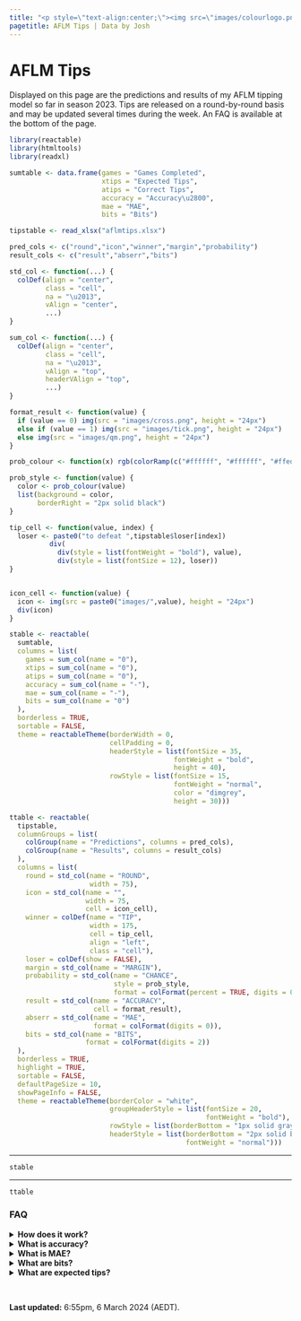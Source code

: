 ---
title: "<p style=\"text-align:center;\"><img src=\"images/colourlogo.png\" style=\"width:100%;\"></p>"
pagetitle: AFLM Tips | Data by Josh
---

# **AFLM Tips**

Displayed on this page are the predictions and results of my AFLM tipping model so far in season 2023. Tips are released on a round-by-round basis and may be updated several times during the week. An FAQ is available at the bottom of the page.

```{r, echo = FALSE, message = FALSE, warning = FALSE}

library(reactable)
library(htmltools)
library(readxl)

sumtable <- data.frame(games = "Games Completed",
                       xtips = "Expected Tips",
                       atips = "Correct Tips",
                       accuracy = "Accuracy\u2800",
                       mae = "MAE",
                       bits = "Bits")

tipstable <- read_xlsx("aflmtips.xlsx")

pred_cols <- c("round","icon","winner","margin","probability")
result_cols <- c("result","abserr","bits")

std_col <- function(...) {
  colDef(align = "center", 
         class = "cell",
         na = "\u2013",
         vAlign = "center",
         ...)
}

sum_col <- function(...) {
  colDef(align = "center", 
         class = "cell",
         na = "\u2013",
         vAlign = "top",
         headerVAlign = "top",
         ...)
}

format_result <- function(value) {
  if (value == 0) img(src = "images/cross.png", height = "24px")
  else if (value == 1) img(src = "images/tick.png", height = "24px")
  else img(src = "images/qm.png", height = "24px")
}

prob_colour <- function(x) rgb(colorRamp(c("#ffffff", "#ffffff", "#ffeda0", "#feb24c", "#fc4e2a"))(x), maxColorValue = 255)

prob_style <- function(value) {
  color <- prob_colour(value)
  list(background = color,
       borderRight = "2px solid black")
}

tip_cell <- function(value, index) {
  loser <- paste0("to defeat ",tipstable$loser[index])
          div(
            div(style = list(fontWeight = "bold"), value),
            div(style = list(fontSize = 12), loser))
}


icon_cell <- function(value) {
  icon <- img(src = paste0("images/",value), height = "24px")
  div(icon)
}

stable <- reactable(
  sumtable,
  columns = list(
    games = sum_col(name = "0"),
    xtips = sum_col(name = "0"),
    atips = sum_col(name = "0"),
    accuracy = sum_col(name = "-"),
    mae = sum_col(name = "-"),
    bits = sum_col(name = "0")
  ),
  borderless = TRUE,
  sortable = FALSE,
  theme = reactableTheme(borderWidth = 0,
                         cellPadding = 0,
                         headerStyle = list(fontSize = 35,
                                         fontWeight = "bold",
                                         height = 40),
                         rowStyle = list(fontSize = 15,
                                         fontWeight = "normal",
                                         color = "dimgrey",
                                         height = 30)))

ttable <- reactable(
  tipstable,
  columnGroups = list(
    colGroup(name = "Predictions", columns = pred_cols),
    colGroup(name = "Results", columns = result_cols)
  ),
  columns = list(
    round = std_col(name = "ROUND",
                    width = 75),
    icon = std_col(name = "",
                   width = 75,
                   cell = icon_cell),
    winner = colDef(name = "TIP",
                    width = 175,
                    cell = tip_cell,
                    align = "left",
                    class = "cell"),
    loser = colDef(show = FALSE),
    margin = std_col(name = "MARGIN"),
    probability = std_col(name = "CHANCE",
                          style = prob_style,
                          format = colFormat(percent = TRUE, digits = 0)),
    result = std_col(name = "ACCURACY",
                     cell = format_result),
    abserr = std_col(name = "MAE",
                     format = colFormat(digits = 0)),
    bits = std_col(name = "BITS",
                   format = colFormat(digits = 2))
  ),
  borderless = TRUE,
  highlight = TRUE,
  sortable = FALSE,
  defaultPageSize = 10,
  showPageInfo = FALSE,
  theme = reactableTheme(borderColor = "white",
                         groupHeaderStyle = list(fontSize = 20,
                                                 fontWeight = "bold"),
                         rowStyle = list(borderBottom = "1px solid gray"),
                         headerStyle = list(borderBottom = "2px solid black",
                                            fontWeight = "normal")))
```

------------------------------------------------------------------------

```{r, echo = FALSE, message = FALSE, warning = FALSE}
stable
```

------------------------------------------------------------------------

```{r, echo = FALSE, message = FALSE, warning = FALSE}
ttable
```

### FAQ

<details>

<summary>**How does it work?**</summary>

There are three elements to each prediction in the table: **tip**, the team the model is tipping to win; **margin**, the amount of points the model is tipping that team to win by; and **chance**, the percentage likelihood of the tipped team winning by any margin. The table also includes methods of evaluating all three elements of the tip. These are discussed in detail in the other FAQs.

The model is still in development and as such I am not currently releasing the details of how it makes predictions, but I may decide to do so in the future. You are welcome to use the information below as you see fit, but please note that you do so at your own risk. I do not recommend or encourage the use of this information for betting.

</details>

<details>

<summary>**What is accuracy?**</summary>

**Accuracy**, quite simply, records whether the tip was right or wrong. If the team being tipped to win the game does win, you will see a green tick. For any other result you will see a red cross. Until the result is known, you will see a black question mark.

Most users of a tipping model will be primarily concerned with how often it correctly picks the winning team. Accuracy provides a direct answer to this question.

However, past accuracy is not always the best predictor of future accuracy. This is why other methods of evaluation are included.

</details>

<details>

<summary>**What is MAE?**</summary>

The acronym **MAE** stands for **Mean Absolute Error**.

The error of a tip is the amount by which the real-world margin differs from the predicted margin. For example, if the model tips the home team to win by 20 points, and they instead win by 35, the error for that tip will be 15. If they win by 5, it will be -15.

The absolute error is the same number, but is always a positive value. In the scenario above, whether the home team wins by 35 or 5, the absolute error of the tip will be 15.

Therefore, **the mean absolute error is the average number of points by which the margin prediction was wrong.** The lower the MAE, the better the model.

In comparison to accuracy, MAE is a superior predictor of future accuracy. Why is this?

Imagine a match with tips provided by two models. Model A predicts the home team will win by 2 points. Model B predicts the away team will win by 30 points. The match is played, and the away team wins by 4 points.

Model A better predicted the outcome of the match - it was only 6 points off, while Model B missed by 26. But, Model B predicted the right team, and Model A the wrong one. This would be reflected in MAE, but the *accuracy* would incorrectly report Model B as superior.

This is an outcome that, understandably, can feel counter-intuitive. [If you're interested in reading more, I highly recommend Tony Corke's article on the topic on his website, Matter of Stats.](http://www.matterofstats.com/mafl-stats-journal/2017/6/9/tipping-accuracy-vs-mae-as-a-footy-forecaster-metric)

</details>

<details>

<summary>**What are bits?**</summary>

The **bits** measurement evaluates 'chance', the probability of the tipped team winning the match by any margin.

If the tip is accurate, then the model will be awarded some value of bits, depending on how probable the model declared the tip to be. The more confident the model is in its tip, the more bits it will receive if the tip is correct.

However, the same is true in reverse. If the tip is inaccurate, the model loses some value of bits, and this value grows larger depending on how confident the model was in the faulty prediction. A draw result also sees the model lose bits, albeit not as many.

As such, bits provides something of a compromise between accuracy and MAE. It's a score that goes up or down depending on the real world outcome of the match, but with the acknowledgement that the confidence in a prediction is just as important as the prediction itself.

Bits are used to score the Monash University Probabilistic Footy Tipping Competition. [You can find more information on how they are calculated on their website.](https://probabilistic-footy.monash.edu/~footy/about.shtml#info)

</details>

<details>

<summary>**What are expected tips?**</summary>

The model's **expected tips** is the sum of the prediction probability for each completed game so far. As the name suggests, it is intended to provide an estimate of how many correct tips the model would expect to have achieved, based on the probability it has assigned to each prediction.

For example, if the model tips that a team has a 67% chance of victory, this would be equivalent to 0.67 expected tips. Therefore in a group of three tips all with a 67% chance, the model would expect to get 2 out of 3 tips correct (or 2.01, to be precise).

If the number of correct tips is significantly higher than the expected tips, this suggests - assuming the model is calculating tip probabilities well - that it is currently overperforming, and has probably gotten a bit lucky with the results of some games. Likewise, if corrected tips are significantly lower, it is probably a bit unlucky.

</details>

 

**Last updated:** 6:55pm, 6 March 2024 (AEDT).
